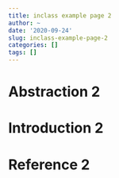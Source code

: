 ```yaml
---
title: inclass example page 2
author: ~
date: '2020-09-24'
slug: inclass-example-page-2
categories: []
tags: []
---
```


# Abstraction 2


# Introduction 2

# Reference 2
